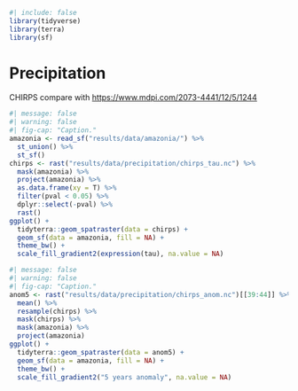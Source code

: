 ```r
#| include: false 
library(tidyverse) 
library(terra)
library(sf)
```

# Precipitation {.unnumbered}

CHIRPS compare with <https://www.mdpi.com/2073-4441/12/5/1244>

```r
#| message: false
#| warning: false
#| fig-cap: "Caption."
amazonia <- read_sf("results/data/amazonia/") %>% 
  st_union() %>% 
  st_sf()
chirps <- rast("results/data/precipitation/chirps_tau.nc") %>% 
  mask(amazonia) %>% 
  project(amazonia) %>% 
  as.data.frame(xy = T) %>% 
  filter(pval < 0.05) %>% 
  dplyr::select(-pval) %>% 
  rast()
ggplot() +
  tidyterra::geom_spatraster(data = chirps) +
  geom_sf(data = amazonia, fill = NA) +
  theme_bw() +
  scale_fill_gradient2(expression(tau), na.value = NA) 
```

```r
#| message: false
#| warning: false
#| fig-cap: "Caption."
anom5 <- rast("results/data/precipitation/chirps_anom.nc")[[39:44]] %>% 
  mean() %>% 
  resample(chirps) %>% 
  mask(chirps) %>% 
  mask(amazonia) %>% 
  project(amazonia)
ggplot() +
  tidyterra::geom_spatraster(data = anom5) +
  geom_sf(data = amazonia, fill = NA) +
  theme_bw() +
  scale_fill_gradient2("5 years anomaly", na.value = NA) 
```
